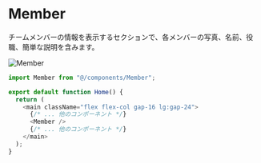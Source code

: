 # Member

チームメンバーの情報を表示するセクションで、各メンバーの写真、名前、役職、簡単な説明を含みます。

![Member](/member.png)



```js filename="page.tsx"
import Member from "@/components/Member";

export default function Home() {
  return (
    <main className="flex flex-col gap-16 lg:gap-24">
      {/* ... 他のコンポーネント */}
      <Member />
      {/* ... 他のコンポーネント */}
    </main>
  );
}
```